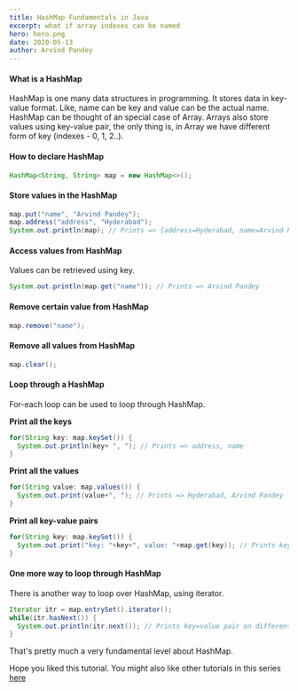 ```yaml
---
title: HashMap Fundamentals in Java
excerpt: what if array indexes can be named
hero: hero.png
date: 2020-05-13
author: Arvind Pandey
---
```


#### What is a HashMap

HashMap is one many data structures in programming. It stores data in key-value format.
Like, name can be key and value can be the actual name.
HashMap can be thought of an special case of Array.
Arrays also store values using key-value pair, the only thing is, in Array we have different form of key (indexes - 0, 1, 2..).

#### How to declare HashMap

```java
HashMap<String, String> map = new HashMap<>();
```

#### Store values in the HashMap

```java
map.put("name", "Arvind Pandey");
map.address("address", "Hyderabad");
System.out.println(map); // Prints => {address=Hyderabad, name=Arvind Pandey}
```

#### Access values from HashMap

Values can be retrieved using key.

```java
System.out.println(map.get("name")); // Prints => Arvind Pandey
```

#### Remove certain value from HashMap

```java
map.remove("name");
```

#### Remove all values from HashMap

```java
map.clear();
```
#### Loop through a HashMap

For-each loop can be used to loop through HashMap.

**Print all the keys**

```java
for(String key: map.keySet()) {
  System.out.println(key+ ", "); // Prints => address, name
}
```

**Print all the values**

```java
for(String value: map.values()) {
  System.out.print(value+", "); // Prints => Hyderabad, Arvind Pandey
}
```

**Print all key-value pairs**

```java
for(String key: map.keySet()) {
  System.out.print("key: "+key+", value: "+map.get(key)); // Prints key:value pair on different line
}
```

#### One more way to loop through HashMap

There is another way to loop over HashMap, using iterator.

```java
Iterator itr = map.entrySet().iterator();
while(itr.hasNext()) {
  System.out.println(itr.next()); // Prints key=value pair on different line
}
```

That's pretty much a very fundamental level about HashMap.

Hope you liked this tutorial.
You might also like other tutorials in this series <a href="/data-structure-fundamentals-in-java">here</a>